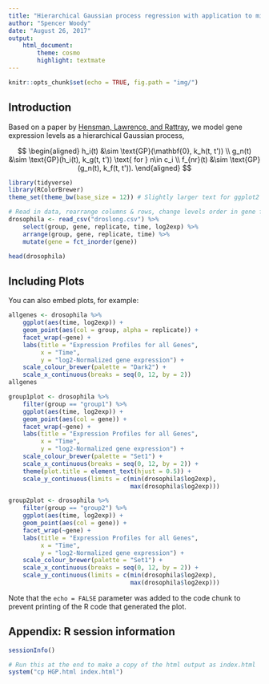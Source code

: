 ```yaml
---
title: "Hierarchical Gaussian process regression with application to microarray data"
author: "Spencer Woody"
date: "August 26, 2017"
output: 
    html_document:
        theme: cosmo
        highlight: textmate
---
```


```r
knitr::opts_chunk$set(echo = TRUE, fig.path = "img/")
```

## Introduction

Based on a paper by [Hensman, Lawrence, and Rattray](https://bmcbioinformatics.biomedcentral.com/articles/10.1186/1471-2105-14-252), we model gene expression levels as a hierarchical Gaussian process,

$$ 	\begin{aligned} h_i(t) &\sim \text{GP}(\mathbf{0}, k_h(t, t')) \\
	g_n(t) &\sim \text{GP}(h_i(t), k_g(t, t')) \text{ for } n\in c_i \\
	f_{nr}(t) &\sim \text{GP}(g_n(t), k_f(t, t')). \end{aligned}  $$


```r
library(tidyverse)
library(RColorBrewer)
theme_set(theme_bw(base_size = 12)) # Slightly larger text for ggplot2

# Read in data, rearrange columns & rows, change levels order in gene factor
drosophila <- read_csv("droslong.csv") %>%
    select(group, gene, replicate, time, log2exp) %>% 
    arrange(group, gene, replicate, time) %>% 
    mutate(gene = fct_inorder(gene))

head(drosophila)
```


## Including Plots

You can also embed plots, for example:

```r
allgenes <- drosophila %>% 
    ggplot(aes(time, log2exp)) +
    geom_point(aes(col = group, alpha = replicate)) +
    facet_wrap(~gene) +
    labs(title = "Expression Profiles for all Genes",
         x = "Time",
         y = "log2-Normalized gene expression") + 
    scale_colour_brewer(palette = "Dark2") +
    scale_x_continuous(breaks = seq(0, 12, by = 2)) 
allgenes

group1plot <- drosophila %>% 
    filter(group == "group1") %>% 
    ggplot(aes(time, log2exp)) +
    geom_point(aes(col = gene)) +
    facet_wrap(~gene) +
    labs(title = "Expression Profiles for all Genes",
         x = "Time",
         y = "log2-Normalized gene expression") + 
    scale_colour_brewer(palette = "Set1") +
    scale_x_continuous(breaks = seq(0, 12, by = 2)) +
    theme(plot.title = element_text(hjust = 0.5)) +
    scale_y_continuous(limits = c(min(drosophila$log2exp),
                                  max(drosophila$log2exp)))

group2plot <- drosophila %>% 
    filter(group == "group2") %>% 
    ggplot(aes(time, log2exp)) +
    geom_point(aes(col = gene)) +
    facet_wrap(~gene) +
    labs(title = "Expression Profiles for all Genes",
         x = "Time",
         y = "log2-Normalized gene expression") + 
    scale_colour_brewer(palette = "Set1") +
    scale_x_continuous(breaks = seq(0, 12, by = 2)) +
    scale_y_continuous(limits = c(min(drosophila$log2exp),
                                  max(drosophila$log2exp)))

```


Note that the `echo = FALSE` parameter was added to the code chunk to prevent printing of the R code that generated the plot.

## Appendix: R session information

```r
sessionInfo()
```

```r
# Run this at the end to make a copy of the html output as index.html
system("cp HGP.html index.html")
```


